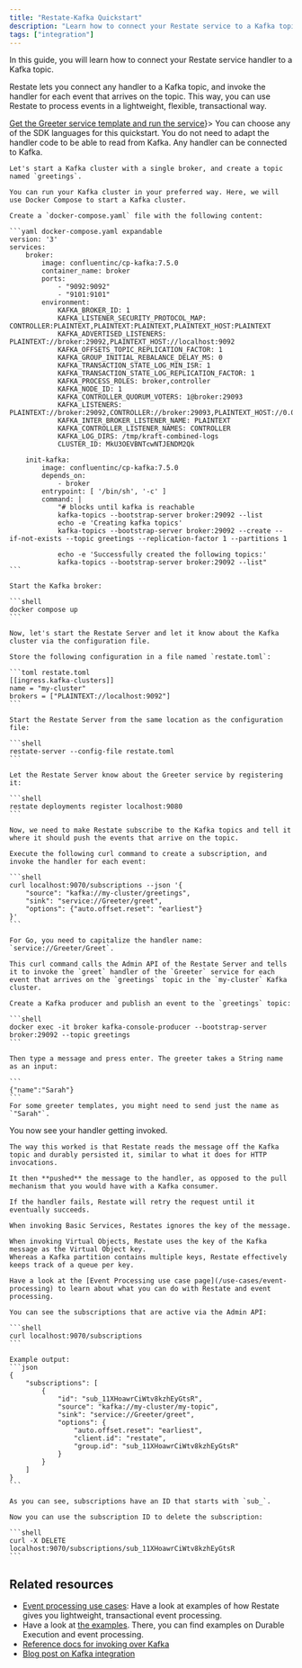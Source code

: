 ```yaml
---
title: "Restate-Kafka Quickstart"
description: "Learn how to connect your Restate service to a Kafka topic."
tags: ["integration"]
---
```


In this guide, you will learn how to connect your Restate service handler to a Kafka topic.

Restate lets you connect any handler to a Kafka topic, and invoke the handler for each event that arrives on the topic.
This way, you can use Restate to process events in a lightweight, flexible, transactional way.

<Steps>
<Step title={<span><a href={"/get_started/quickstart"}>Get the Greeter service template and run the service</a></span>}>
    You can choose any of the SDK languages for this quickstart.
    You do not need to adapt the handler code to be able to read from Kafka.
    Any handler can be connected to Kafka.

</Step>
<Step title={"Start the Kafka cluster"}>

    Let's start a Kafka cluster with a single broker, and create a topic named `greetings`.

    You can run your Kafka cluster in your preferred way. Here, we will use Docker Compose to start a Kafka cluster.

    Create a `docker-compose.yaml` file with the following content:

    ```yaml docker-compose.yaml expandable
    version: '3'
    services:
        broker:
            image: confluentinc/cp-kafka:7.5.0
            container_name: broker
            ports:
                - "9092:9092"
                - "9101:9101"
            environment:
                KAFKA_BROKER_ID: 1
                KAFKA_LISTENER_SECURITY_PROTOCOL_MAP: CONTROLLER:PLAINTEXT,PLAINTEXT:PLAINTEXT,PLAINTEXT_HOST:PLAINTEXT
                KAFKA_ADVERTISED_LISTENERS: PLAINTEXT://broker:29092,PLAINTEXT_HOST://localhost:9092
                KAFKA_OFFSETS_TOPIC_REPLICATION_FACTOR: 1
                KAFKA_GROUP_INITIAL_REBALANCE_DELAY_MS: 0
                KAFKA_TRANSACTION_STATE_LOG_MIN_ISR: 1
                KAFKA_TRANSACTION_STATE_LOG_REPLICATION_FACTOR: 1
                KAFKA_PROCESS_ROLES: broker,controller
                KAFKA_NODE_ID: 1
                KAFKA_CONTROLLER_QUORUM_VOTERS: 1@broker:29093
                KAFKA_LISTENERS: PLAINTEXT://broker:29092,CONTROLLER://broker:29093,PLAINTEXT_HOST://0.0.0.0:9092
                KAFKA_INTER_BROKER_LISTENER_NAME: PLAINTEXT
                KAFKA_CONTROLLER_LISTENER_NAMES: CONTROLLER
                KAFKA_LOG_DIRS: /tmp/kraft-combined-logs
                CLUSTER_ID: MkU3OEVBNTcwNTJENDM2Qk

        init-kafka:
            image: confluentinc/cp-kafka:7.5.0
            depends_on:
                - broker
            entrypoint: [ '/bin/sh', '-c' ]
            command: |
                "# blocks until kafka is reachable
                kafka-topics --bootstrap-server broker:29092 --list
                echo -e 'Creating kafka topics'
                kafka-topics --bootstrap-server broker:29092 --create --if-not-exists --topic greetings --replication-factor 1 --partitions 1

                echo -e 'Successfully created the following topics:'
                kafka-topics --bootstrap-server broker:29092 --list"
    ```

    Start the Kafka broker:

    ```shell
    docker compose up
    ```
</Step>
<Step title={"Running Restate Server"}>

    Now, let's start the Restate Server and let it know about the Kafka cluster via the configuration file.

    Store the following configuration in a file named `restate.toml`:

    ```toml restate.toml
    [[ingress.kafka-clusters]]
    name = "my-cluster"
    brokers = ["PLAINTEXT://localhost:9092"]
    ```

    Start the Restate Server from the same location as the configuration file:

    ```shell
    restate-server --config-file restate.toml
    ```
</Step>
<Step title={"Register the service"}>

    Let the Restate Server know about the Greeter service by registering it:

    ```shell
    restate deployments register localhost:9080
    ```
</Step>
<Step title={"Connect the handler to the topic"}>

    Now, we need to make Restate subscribe to the Kafka topics and tell it where it should push the events that arrive on the topic.

    Execute the following curl command to create a subscription, and invoke the handler for each event:

    ```shell
    curl localhost:9070/subscriptions --json '{
        "source": "kafka://my-cluster/greetings",
        "sink": "service://Greeter/greet",
        "options": {"auto.offset.reset": "earliest"}
    }'
    ```

    For Go, you need to capitalize the handler name: `service://Greeter/Greet`.

    This curl command calls the Admin API of the Restate Server and tells it to invoke the `greet` handler of the `Greeter` service for each event that arrives on the `greetings` topic in the `my-cluster` Kafka cluster.
</Step>
<Step title={"Invoke the handler by publishing an event"}>

    Create a Kafka producer and publish an event to the `greetings` topic:

    ```shell
    docker exec -it broker kafka-console-producer --bootstrap-server broker:29092 --topic greetings
    ```

    Then type a message and press enter. The greeter takes a String name as an input:

    ```
    {"name":"Sarah"}
    ```
    For some greeter templates, you might need to send just the name as `"Sarah"`.

</Step>
<Step stepLabel="🥳" title={"We invoked a Restate service over Kafka"}>
    You now see your handler getting invoked.

    The way this worked is that Restate reads the message off the Kafka topic and durably persisted it, similar to what it does for HTTP invocations.

    It then **pushed** the message to the handler, as opposed to the pull mechanism that you would have with a Kafka consumer.

    If the handler fails, Restate will retry the request until it eventually succeeds.

    When invoking Basic Services, Restates ignores the key of the message.

    When invoking Virtual Objects, Restate uses the key of the Kafka message as the Virtual Object key.
    Whereas a Kafka partition contains multiple keys, Restate effectively keeps track of a queue per key.

    Have a look at the [Event Processing use case page](/use-cases/event-processing) to learn about what you can do with Restate and event processing.

</Step>
<Step title={"Cleanup: removing the subscription"}>

    You can see the subscriptions that are active via the Admin API:

    ```shell
    curl localhost:9070/subscriptions
    ```

    Example output:
    ```json
    {
        "subscriptions": [
            {
                "id": "sub_11XHoawrCiWtv8kzhEyGtsR",
                "source": "kafka://my-cluster/my-topic",
                "sink": "service://Greeter/greet",
                "options": {
                    "auto.offset.reset": "earliest",
                    "client.id": "restate",
                    "group.id": "sub_11XHoawrCiWtv8kzhEyGtsR"
                }
            }
        ]
    }
    ```

    As you can see, subscriptions have an ID that starts with `sub_`.

    Now you can use the subscription ID to delete the subscription:

    ```shell
    curl -X DELETE localhost:9070/subscriptions/sub_11XHoawrCiWtv8kzhEyGtsR
    ```
</Step>
</Steps>

## Related resources
- [Event processing use cases](/use-cases/event-processing): Have a look at examples of how Restate gives you lightweight, transactional event processing.
- Have a look at [the examples](https://github.com/restatedev/examples). There, you can find examples on Durable Execution and event processing.
- [Reference docs for invoking over Kafka](/services/invocation/kafka)
- [Blog post on Kafka integration](https://restate.dev/blog/restate--kafka-event-driven-apps-where-event-driven-is-an-implementation-detail/)